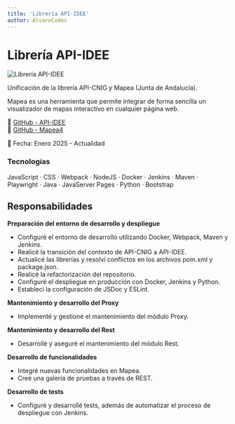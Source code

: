 ```yaml
---
title: 'Librería API-IDEE'
author: AlvaroCodes
---
```


# Librería API-IDEE

<img
  src="/porfolio/images/apiidee.webp"
  alt="Librería API-IDEE"
  transition:name="API-IDEE"
/>

Unificación de la librería API-CNIG y Mapea (Junta de Andalucía).

Mapea es una herramienta que permite integrar de forma sencilla un visualizador de mapas interactivo en cualquier página web.

🔗 [GitHub - API-IDEE](https://github.com/Desarrollos-IDEE/API-IDEE)  
🔗 [GitHub - Mapea4](https://github.com/sigcorporativo-ja/Mapea4)

📅 Fecha: Enero 2025 - Actualidad

### Tecnologías 

JavaScript · CSS · Webpack · NodeJS · Docker · Jenkins · Maven · Playwright · Java · JavaServer Pages · Python · Bootstrap

## Responsabilidades

**Preparación del entorno de desarrollo y despliegue**  

- Configuré el entorno de desarrollo utilizando Docker, Webpack, Maven y Jenkins.
- Realicé la transición del contexto de API-CNIG a API-IDEE.
- Actualicé las librerías y resolví conflictos en los archivos pom.xml y package.json.
- Realicé la refactorización del repositorio.
- Configuré el despliegue en producción con Docker, Jenkins y Python.
- Establecí la configuración de JSDoc y ESLint.

**Mantenimiento y desarrollo del Proxy**  
- Implementé y gestioné el mantenimiento del módulo Proxy.

**Mantenimiento y desarrollo del Rest**  
- Desarrollé y aseguré el mantenimiento del módulo Rest.

**Desarrollo de funcionalidades**  
- Integré nuevas funcionalidades en Mapea.
- Creé una galería de pruebas a través de REST.

**Desarrollo de tests**  
- Configuré y desarrollé tests, además de automatizar el proceso de despliegue con Jenkins.
